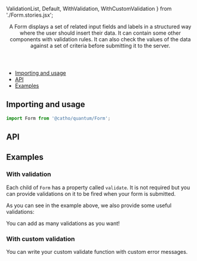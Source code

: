   ValidationList,
  Default,
  WithValidation,
  WithCustomValidation
} from './Form.stories.jsx';

<Meta title="Forms/Form" component={Form}  />

<Header title="Form">
    A Form displays a set of related input fields and labels in a structured way where the user should insert their data. It can contain
    some other components with validation rules. It can also check the values of the data
    against a set of criteria before submitting it to the server.
</Header>

- [Importing and usage](#importing)
- [API](#api)
- [Examples](#examples)

## <a id="importing"></a>Importing and usage

```js
import Form from '@catho/quantum/Form';
```

<Canvas>
  <Story id="forms-form--default"/>
</Canvas>

## <a id="api"></a>API

<ArgsTable of={Form} />

## <a id="examples"></a>Examples

### With validation

Each child of `Form` has a property called `validate`.
It is not required but you can provide validations on it to be fired 
when your form is submitted.

<Canvas>
  <Story id="forms-form--with-validation" />
</Canvas>

As you can see in the example above, we also provide some useful
validations:

<ValidationList/>

You can add as many validations as you want!

### With custom validation

You can write your custom validate function with custom error
messages.

<Canvas>
  <Story id="forms-form--with-custom-validation"      />
</Canvas>